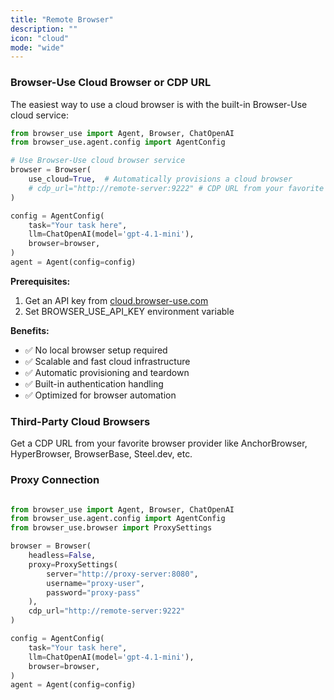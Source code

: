 ```yaml
---
title: "Remote Browser"
description: ""
icon: "cloud"
mode: "wide"
---
```



### Browser-Use Cloud Browser or CDP URL

The easiest way to use a cloud browser is with the built-in Browser-Use cloud service:

```python
from browser_use import Agent, Browser, ChatOpenAI
from browser_use.agent.config import AgentConfig

# Use Browser-Use cloud browser service
browser = Browser(
    use_cloud=True,  # Automatically provisions a cloud browser
    # cdp_url="http://remote-server:9222" # CDP URL from your favorite browser provider like AnchorBrowser, HyperBrowser, BrowserBase, Steel.dev, etc.
)

config = AgentConfig(
    task="Your task here",
    llm=ChatOpenAI(model='gpt-4.1-mini'),
    browser=browser,
)
agent = Agent(config=config)
```

**Prerequisites:**
1. Get an API key from [cloud.browser-use.com](https://cloud.browser-use.com)
2. Set BROWSER_USE_API_KEY environment variable

**Benefits:**
- ✅ No local browser setup required
- ✅ Scalable and fast cloud infrastructure
- ✅ Automatic provisioning and teardown
- ✅ Built-in authentication handling
- ✅ Optimized for browser automation

### Third-Party Cloud Browsers
Get a CDP URL from your favorite browser provider like AnchorBrowser, HyperBrowser, BrowserBase, Steel.dev, etc.




### Proxy Connection

```python

from browser_use import Agent, Browser, ChatOpenAI
from browser_use.agent.config import AgentConfig
from browser_use.browser import ProxySettings

browser = Browser(
    headless=False,
    proxy=ProxySettings(
        server="http://proxy-server:8080",
        username="proxy-user",
        password="proxy-pass"
    ),
    cdp_url="http://remote-server:9222"
)

config = AgentConfig(
    task="Your task here",
    llm=ChatOpenAI(model='gpt-4.1-mini'),
    browser=browser,
)
agent = Agent(config=config)
```
